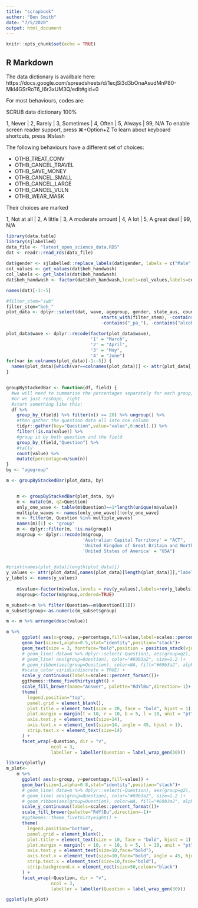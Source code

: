 ```yaml
---
title: "scrapbook"
author: "Ben Smith"
date: "7/5/2020"
output: html_document
---
```


```r
knitr::opts_chunk$set(echo = TRUE)
```

## R Markdown

The data dictionary is availbale here: https://docs.google.com/spreadsheets/d/1ecjSi3d3bOnaAsudMnP80-MkI4GSrRoT6_I6r3xUM3Q/edit#gid=0



For most behaviours, codes are:
  
  
SCRUB data dictionary
100%

1, Never | 2, Rarely | 3, Sometimes | 4, Often | 5, Always | 99, N/A
To enable screen reader support, press ⌘+Option+Z To learn about keyboard shortcuts, press ⌘slash
 

The following behaviours have a different set of choices:
 
 - OTHB_TREAT_CONV
 - OTHB_CANCEL_TRAVEL
 - OTHB_SAVE_MONEY
 - OTHB_CANCEL_SMALL
 - OTHB_CANCEL_LARGE
 - OTHB_CANCEL_VULN
 - OTHB_WEAR_MASK
 
 
Their choices are marked
 		


1, Not at all | 2, A little | 3, A moderate amount | 4, A lot | 5, A great deal | 99, N/A

```r
library(data.table)
library(sjlabelled)
data_file <- "latest_open_science_data.RDS"
dat <- readr::read_rds(data_file)
  
dat$gender <- sjlabelled::replace_labels(dat$gender, labels = c("Male" = 1, "Female" = 2, "Other" = 3))
col_values <- get_values(dat$beh_handwash)
col_labels <- get_labels(dat$beh_handwash)
dat$beh_handwash <- factor(dat$beh_handwash,levels=col_values,labels=col_labels,ordered = TRUE)

names(dat)[-1:-5]

```


```r
#filter_stem="swb"
filter_stem="beh_"
plot_data <- dplyr::select(dat, wave, agegroup, gender, state_aus, country,
                                    starts_with(filter_stem), -contains("other"),
                                    -contains("_pa_"), -contains("alcohol"), -contains("w3"))

plot_data$wave <- dplyr::recode(factor(plot_data$wave),
                                '1' = "March",
                                '2' = "April",
                                '3' = "May",
                                '4' = "June")
for(var in colnames(plot_data)[-1:-5]) {
  names(plot_data)[which(var==colnames(plot_data))] <- attr(plot_data[,deparse(as.name(var))], "label")
}


groupByStackedBar <- function(df, field) {
  #we will need to summarise the percentages separately for each group, I think.
  #or we just reshape, right
  #start something like this:
  df %>% 
    group_by_(field) %>% filter(n() >= 20) %>% ungroup() %>% 
    #then gather the question data all into one column
    tidyr::gather(key="Question",value="value",6:ncol(.)) %>%
    filter(!is.na(value)) %>%
    #group it by both question and the field
    group_by_(field,"Question") %>% 
    #tally
    count(value) %>%
    mutate(percentage=n/sum(n))
}
by <- "agegroup"

m <- groupByStackedBar(plot_data, by)


    m <- groupByStackedBar(plot_data, by)
    m <- mutate(m, q2=Question)
    only_one_wave <- table(m$Question)==1*length(unique(m$value))
    multiple_waves <- names(only_one_wave)[!only_one_wave]
    m <- filter(m, Question %in% multiple_waves)
    names(m)[1] <- "group"
    m <- dplyr::filter(m, !is.na(group))
    m$group <- dplyr::recode(m$group,
                             'Australian Capital Territory' = "ACT",
                             'United Kingdom of Great Britain and Northern Ireland' = "UK",
                             'United States of America' = "USA")
    

```

```r
#print(names(plot_data)[length(plot_data)])
y_values <- attr(plot_data[,names(plot_data)[length(plot_data)]],"labels")
y_labels <- names(y_values)
    
    m$value<-factor(m$value,levels = rev(y_values),labels=rev(y_labels))
    m$group<-factor(m$group,ordered=TRUE)
```


```r
m_subset<-m %>% filter(Question==m$Question[[1]])
m_subset$group<-as.numeric(m_subset$group)
```

```r
m <- m %>% arrange(desc(value))
```


```r
m %>%
      ggplot( aes(x=group, y=percentage,fill=value,label=scales::percent(percentage,accuracy = 1))) +
      geom_bar(size=1,alpha=0.5,stat="identity",position="stack")+
      geom_text(size = 3, fontface="bold",position = position_stack(vjust = 0.5))+
      # geom_line( data=m %>% dplyr::select(-Question), aes(group=q2), color="grey", size=0.5, alpha=0.5) +
      # geom_line( aes(group=Question), color="#69b3a2", size=1.2 )+
      # geom_ribbon(aes(group=Question), color=NA, fill="#69b3a2", alpha=0.1)+
      #scale_color_viridis(discrete = TRUE) +
      scale_y_continuous(labels=scales::percent_format())+
      ggthemes::theme_fivethirtyeight() +
      scale_fill_brewer(name="Answer", palette="RdYlBu",direction=-1)+
      theme(
        legend.position="top",
        panel.grid = element_blank(),
        plot.title = element_text(size = 20, face = "bold", hjust = 1),
        plot.margin = margin(t = 10, r = 10, b = 5, l = 10, unit = "pt"),
        axis.text.y = element_text(size=14),
        axis.text.x = element_text(size=14, angle = 45, hjust = 1),
        strip.text.x = element_text(size=14)
      ) +
      facet_wrap(~Question, dir = "v",
                 ncol = 3,
                 labeller = labeller(Question = label_wrap_gen(30)))
```

```r
library(plotly)
m_plot<-
    m %>%
      ggplot( aes(x=group, y=percentage,fill=value)) +
      geom_bar(size=1,alpha=0.8,stat="identity",position="stack")+
      # geom_line( data=m %>% dplyr::select(-Question), aes(group=q2), color="grey", size=0.5, alpha=0.5) +
      # geom_line( aes(group=Question), color="#69b3a2", size=1.2 )+
      # geom_ribbon(aes(group=Question), color=NA, fill="#69b3a2", alpha=0.1)+
      scale_y_continuous(labels=scales::percent_format())+
      scale_fill_brewer(palette="RdYlBu",direction=-1)+
      #ggthemes::theme_fivethirtyeight() +
      theme(
        legend.position="bottom",
        panel.grid = element_blank(),
        plot.title = element_text(size = 10, face = "bold", hjust = 1),
        plot.margin = margin(t = 10, r = 10, b = 5, l = 10, unit = "pt"),
        axis.text.y = element_text(size=10,face="bold"),
        axis.text.x = element_text(size=10,face="bold", angle = 45, hjust = 1),
        strip.text.x = element_text(size=10,face="bold"),
        strip.background.x = element_rect(size=50,colour="black")
      ) +
      facet_wrap(~Question, dir = "v",
                 ncol = 3,
                 labeller = labeller(Question = label_wrap_gen(30))) 

ggplotly(m_plot)
```


